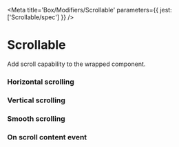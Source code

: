 

<Meta title='Box/Modifiers/Scrollable' parameters={{ jest: ['Scrollable/spec'] }} />

# Scrollable

Add scroll capability to the wrapped component.

<Canvas>
  <Story name='Default'>
    <Scrollable>
      <Tile padding='none' maxWidth='full' h={100}>
        <Box w='200%' h='1000%' />
      </Tile>
    </Scrollable>
  </Story>
</Canvas>

<ArgsTable of={Scrollable} />

### Horizontal scrolling

<Canvas>
  <Story name='Horizontal scrolling'>
    <Scrollable horizontal>
      <Tile padding='none' maxWidth='full'>
        <Box width='200%' height={100} />
      </Tile>
    </Scrollable>
  </Story>
</Canvas>

### Vertical scrolling

<Canvas>
  <Story name='Vertical scrolling'>
    <Scrollable vertical>
      <Tile padding='none' height={100}>
        <Box height='1000%' />
      </Tile>
    </Scrollable>
  </Story>
</Canvas>

### Smooth scrolling

<Canvas>
  <Story name='Smooth scrolling'>
    <Scrollable smooth>
      <Tile padding='none' height={100}>
        <Box height='1000%' />
      </Tile>
    </Scrollable>
  </Story>
</Canvas>

### On scroll content event

<Canvas>
  <Story name='On Scroll Content'>
    <Scrollable onScrollContent={action('scrollContent')}>
      <Tile padding='none' height={100}>
        <Box height='1000%' />
      </Tile>
    </Scrollable>
  </Story>
</Canvas>
